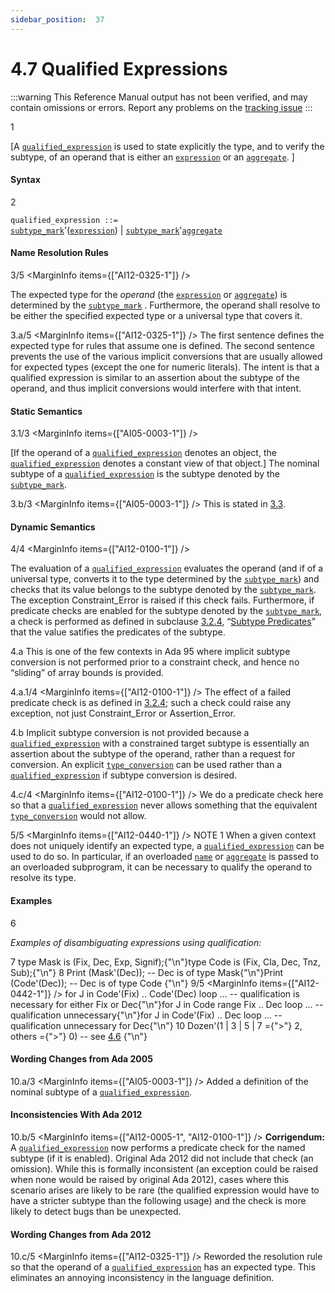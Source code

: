 ```yaml
---
sidebar_position:  37
---
```


# 4.7 Qualified Expressions

:::warning
This Reference Manual output has not been verified,
and may contain omissions or errors.
Report any problems on the [tracking issue](https://github.com/ada-lang-io/ada-lang-io/issues/20)
:::


<MarginText>1</MarginText>
<p>[A <code><a href="../AA-4/AA-4.7#S0163">qualified_expression</a></code> is used to state explicitly the type, and to verify the subtype, of an operand that is either an <code><a href="../AA-4/AA-4.4#S0132">expression</a></code> or an <code><a href="../AA-4/AA-4.3#S0106">aggregate</a></code>. ]<br /></p>


#### Syntax

<MarginText>2</MarginText>

<CodeBlock>
<code>qualified_expression</code><a id="S0163"></a><code> ::= </code><br />   <code><a href="../AA-3/AA-3.2#S0028">subtype_mark</a></code>'(<code><a href="../AA-4/AA-4.4#S0132">expression</a></code>) | <code><a href="../AA-3/AA-3.2#S0028">subtype_mark</a></code>'<code><a href="../AA-4/AA-4.3#S0106">aggregate</a></code><br />

</CodeBlock>

#### Name Resolution Rules

<MarginText>3/5</MarginText>
<MarginInfo items={["AI12-0325-1"]} />
<p>The expected type for the <em>operand</em> (the <code><a href="../AA-4/AA-4.4#S0132">expression</a></code> or <code><a href="../AA-4/AA-4.3#S0106">aggregate</a></code>) is  determined by the <code><a href="../AA-3/AA-3.2#S0028">subtype_mark</a></code> . Furthermore, the operand shall resolve to be either the specified expected type or a universal type that covers it. <br /></p>

<MarginText>3.a/5</MarginText>
<MarginInfo items={["AI12-0325-1"]} />
<Admonition type="aarm" aarm="reason" title="Reason: ">
<strong></strong>The first sentence defines the expected type for rules that assume one is defined. The second sentence prevents the use of the various implicit conversions that are usually allowed for expected types (except the one for numeric literals). The intent is that a qualified expression is similar to an assertion about the subtype of the operand, and thus implicit conversions would interfere with that intent. <br /></Admonition>


#### Static Semantics

<MarginText>3.1/3</MarginText>
<MarginInfo items={["AI05-0003-1"]} />
<p>[If the operand of a <code><a href="../AA-4/AA-4.7#S0163">qualified_expression</a></code> denotes an object, the <code><a href="../AA-4/AA-4.7#S0163">qualified_expression</a></code> denotes a constant view of that object.] The nominal subtype of a <code><a href="../AA-4/AA-4.7#S0163">qualified_expression</a></code> is the subtype denoted by the <code><a href="../AA-3/AA-3.2#S0028">subtype_mark</a></code>. <br /></p>

<MarginText>3.b/3</MarginText>
<MarginInfo items={["AI05-0003-1"]} />
<Admonition type="aarm" aarm="proof" title="Proof: ">
<strong></strong>This is stated in <a href="../AA-3/AA-3.3">3.3</a>. <br /></Admonition>


#### Dynamic Semantics

<MarginText>4/4</MarginText>
<MarginInfo items={["AI12-0100-1"]} />
<p>The evaluation of a <code><a href="../AA-4/AA-4.7#S0163">qualified_expression</a></code> evaluates the operand (and if of a universal type, converts it to the type determined by the <code><a href="../AA-3/AA-3.2#S0028">subtype_mark</a></code>) and checks that its value belongs to the subtype denoted by the <code><a href="../AA-3/AA-3.2#S0028">subtype_mark</a></code>. The exception Constraint_Error is raised if this check fails. Furthermore, if predicate checks are enabled for the subtype denoted by the <code><a href="../AA-3/AA-3.2#S0028">subtype_mark</a></code>, a check is performed as defined in subclause <a href="../AA-3/AA-3.2#Subclause_3.2.4">3.2.4</a>, &ldquo;<a href="../AA-3/AA-3.2#Subclause_3.2.4">Subtype Predicates</a>&rdquo; that the value satifies the predicates of the subtype. <br /></p>

<MarginText>4.a</MarginText>
<Admonition type="aarm" aarm="ramification" title="Ramification: ">
<strong></strong>This is one of the few contexts in Ada 95 where implicit subtype conversion is not performed prior to a constraint check, and hence no &ldquo;sliding&rdquo; of array bounds is provided.<br /></Admonition>

<MarginText>4.a.1/4</MarginText>
<MarginInfo items={["AI12-0100-1"]} />
<Admonition type="aarm" aarm="note" title="Note: ">
The effect of a failed predicate check is as defined in <a href="../AA-3/AA-3.2#Subclause_3.2.4">3.2.4</a>; such a check could raise any exception, not just Constraint_Error or Assertion_Error. <br /></Admonition>

<MarginText>4.b</MarginText>
<Admonition type="aarm" aarm="reason" title="Reason: ">
<strong></strong>Implicit subtype conversion is not provided because a <code><a href="../AA-4/AA-4.7#S0163">qualified_expression</a></code> with a constrained target subtype is essentially an assertion about the subtype of the operand, rather than a request for conversion. An explicit <code><a href="../AA-4/AA-4.6#S0162">type_conversion</a></code> can be used rather than a <code><a href="../AA-4/AA-4.7#S0163">qualified_expression</a></code> if subtype conversion is desired.<br /></Admonition>

<MarginText>4.c/4</MarginText>
<MarginInfo items={["AI12-0100-1"]} />
<Admonition type="aarm" aarm="note" title="Note: ">
We do a predicate check here so that a <code><a href="../AA-4/AA-4.7#S0163">qualified_expression</a></code> never allows something that the equivalent <code><a href="../AA-4/AA-4.6#S0162">type_conversion</a></code> would not allow. <br /></Admonition>

<MarginText>5/5</MarginText>
<MarginInfo items={["AI12-0440-1"]} />
<Admonition type="aarm" aarm="note" title="Note: ">
NOTE 1   When a given context does not uniquely identify an expected type, a <code><a href="../AA-4/AA-4.7#S0163">qualified_expression</a></code> can be used to do so. In particular, if an overloaded <code><a href="../AA-4/AA-4.1#S0091">name</a></code> or <code><a href="../AA-4/AA-4.3#S0106">aggregate</a></code> is passed to an overloaded subprogram, it can  be necessary to qualify the operand to resolve its type. <br /></Admonition>


#### Examples

<MarginText>6</MarginText>
<p><em>Examples of disambiguating expressions using qualification:</em> <br /></p>

<MarginText>7</MarginText>
<CodeBlock language="ada">
type Mask is (Fix, Dec, Exp, Signif);{"\n"}type Code is (Fix, Cla, Dec, Tnz, Sub);{"\n"}
<MarginText>8</MarginText>
Print (Mask'(Dec));  --  Dec is of type Mask{"\n"}Print (Code'(Dec));  --  Dec is of type Code {"\n"}
<MarginText>9/5</MarginText>
<MarginInfo items={["AI12-0442-1"]} />
for J in Code'(Fix) .. Code'(Dec) loop ... -- qualification is necessary  for either Fix or Dec{"\n"}for J in Code range Fix .. Dec loop ...    -- qualification unnecessary{"\n"}for J in Code'(Fix) .. Dec loop ...        -- qualification unnecessary for Dec{"\n"}
<MarginText>10</MarginText>
Dozen'(1 | 3 | 5 | 7 ={">"} 2, others ={">"} 0) -- see <a href="../AA-4/AA-4.6">4.6</a> {"\n"}

</CodeBlock>

#### Wording Changes from Ada 2005

<MarginText>10.a/3</MarginText>
<MarginInfo items={["AI05-0003-1"]} />
<Admonition type="aarm" aarm="note" title="Note: ">
Added a definition of the nominal subtype of a <code><a href="../AA-4/AA-4.7#S0163">qualified_expression</a></code>. <br /></Admonition>


#### Inconsistencies With Ada 2012

<MarginText>10.b/5</MarginText>
<MarginInfo items={["AI12-0005-1", "AI12-0100-1"]} />
<Admonition type="aarm" aarm="note" title="Note: ">
<strong>Corrigendum:</strong> A <code><a href="../AA-4/AA-4.7#S0163">qualified_expression</a></code> now performs a predicate check for the named subtype (if it is enabled). Original Ada 2012 did not include that check (an omission). While this is formally inconsistent (an exception could be raised when none would be raised by original Ada 2012), cases where  this scenario arises  are likely to be rare (the qualified expression would have to have a stricter subtype than the following usage) and the check is more likely to detect bugs than be unexpected. <br /></Admonition>


#### Wording Changes from Ada 2012

<MarginText>10.c/5</MarginText>
<MarginInfo items={["AI12-0325-1"]} />
<Admonition type="aarm" aarm="note" title="Note: ">
Reworded the resolution rule so that the operand of a <code><a href="../AA-4/AA-4.7#S0163">qualified_expression</a></code> has an expected type. This eliminates an annoying inconsistency in the language definition. <br /></Admonition>

